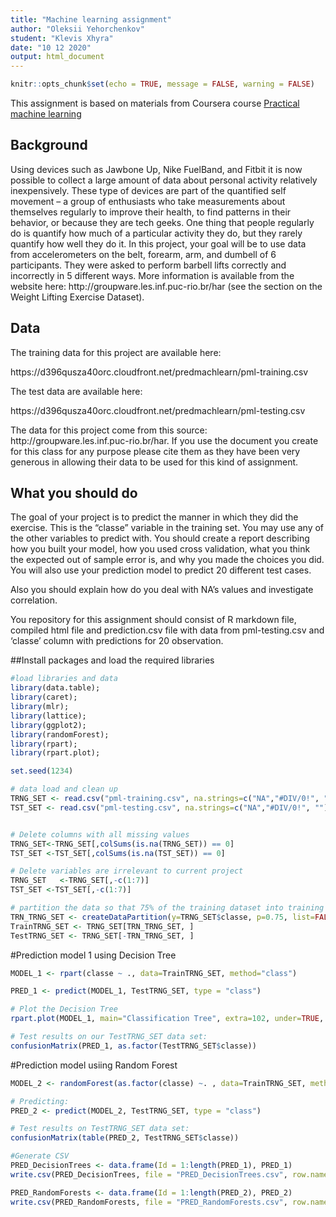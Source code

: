 ```yaml
---
title: "Machine learning assignment"
author: "Oleksii Yehorchenkov"
student: "Klevis Xhyra"
date: "10 12 2020"
output: html_document
---
```


```r
knitr::opts_chunk$set(echo = TRUE, message = FALSE, warning = FALSE)
```

This assignment is based on materials from Coursera course [Practical machine learning](https://www.coursera.org/learn/practical-machine-learning/home/welcome)

## Background

Using devices such as Jawbone Up, Nike FuelBand, and Fitbit it is now possible to collect a large amount of data about personal activity relatively inexpensively. These type of devices are part of the quantified self movement – a group of enthusiasts who take measurements about themselves regularly to improve their health, to find patterns in their behavior, or because they are tech geeks. One thing that people regularly do is quantify how much of a particular activity they do, but they rarely quantify how well they do it. In this project, your goal will be to use data from accelerometers on the belt, forearm, arm, and dumbell of 6 participants. They were asked to perform barbell lifts correctly and incorrectly in 5 different ways. More information is available from the website here: http://groupware.les.inf.puc-rio.br/har (see the section on the Weight Lifting Exercise Dataset). 

## Data

The training data for this project are available here: 

https://d396qusza40orc.cloudfront.net/predmachlearn/pml-training.csv

The test data are available here:

https://d396qusza40orc.cloudfront.net/predmachlearn/pml-testing.csv

The data for this project come from this source: http://groupware.les.inf.puc-rio.br/har. If you use the document you create for this class for any purpose please cite them as they have been very generous in allowing their data to be used for this kind of assignment. 

## What you should do

The goal of your project is to predict the manner in which they did the exercise. This is the "classe" variable in the training set. You may use any of the other variables to predict with. You should create a report describing how you built your model, how you used cross validation, what you think the expected out of sample error is, and why you made the choices you did. You will also use your prediction model to predict 20 different test cases.

Also you should explain how do you deal with NA's values and investigate correlation.

You repository for this assignment should consist of R markdown file, compiled html file and prediction.csv file with data from pml-testing.csv and 'classe' column with predictions for 20 observation.



##Install packages and load the required libraries

```r
#load libraries and data
library(data.table);
library(caret); 
library(mlr);
library(lattice);
library(ggplot2); 
library(randomForest); 
library(rpart); 
library(rpart.plot);

set.seed(1234)

# data load and clean up
TRNG_SET <- read.csv("pml-training.csv", na.strings=c("NA","#DIV/0!", ""))
TST_SET <- read.csv("pml-testing.csv", na.strings=c("NA","#DIV/0!", ""))


# Delete columns with all missing values
TRNG_SET<-TRNG_SET[,colSums(is.na(TRNG_SET)) == 0]
TST_SET <-TST_SET[,colSums(is.na(TST_SET)) == 0]

# Delete variables are irrelevant to current project 
TRNG_SET   <-TRNG_SET[,-c(1:7)]
TST_SET <-TST_SET[,-c(1:7)]

# partition the data so that 75% of the training dataset into training and the remaining 25% to testing
TRN_TRNG_SET <- createDataPartition(y=TRNG_SET$classe, p=0.75, list=FALSE)
TrainTRNG_SET <- TRNG_SET[TRN_TRNG_SET, ] 
TestTRNG_SET <- TRNG_SET[-TRN_TRNG_SET, ]

```

#Prediction model 1 using Decision Tree

```r
MODEL_1 <- rpart(classe ~ ., data=TrainTRNG_SET, method="class")

PRED_1 <- predict(MODEL_1, TestTRNG_SET, type = "class")

# Plot the Decision Tree
rpart.plot(MODEL_1, main="Classification Tree", extra=102, under=TRUE, faclen=0)

# Test results on our TestTRNG_SET data set:
confusionMatrix(PRED_1, as.factor(TestTRNG_SET$classe))
```

#Prediction model usiing Random Forest

```r
MODEL_2 <- randomForest(as.factor(classe) ~. , data=TrainTRNG_SET, method="class")

# Predicting:
PRED_2 <- predict(MODEL_2, TestTRNG_SET, type = "class")

# Test results on TestTRNG_SET data set:
confusionMatrix(table(PRED_2, TestTRNG_SET$classe))
```


```r
#Generate CSV
PRED_DecisionTrees <- data.frame(Id = 1:length(PRED_1), PRED_1)
write.csv(PRED_DecisionTrees, file = "PRED_DecisionTrees.csv", row.names = F)

PRED_RandomForests <- data.frame(Id = 1:length(PRED_2), PRED_2)
write.csv(PRED_RandomForests, file = "PRED_RandomForests.csv", row.names = F)
```
